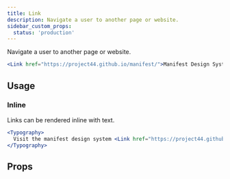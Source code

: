 ```yaml
---
title: Link
description: Navigate a user to another page or website.
sidebar_custom_props:
  status: 'production'
---
```


Navigate a user to another page or website.

```jsx live
<Link href="https://project44.github.io/manifest/">Manifest Design System</Link>
```

## Usage

### Inline

Links can be rendered inline with text.

```jsx live
<Typography>
  Visit the manifest design system <Link href="https://project44.github.io/manifest/">website</Link>
</Typography>
```

## Props

<PropsTable component="Link" />
